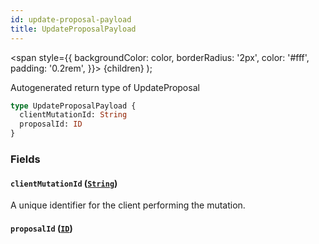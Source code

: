 ```yaml
---
id: update-proposal-payload
title: UpdateProposalPayload
---
```


<span
style={{
      backgroundColor: color,
      borderRadius: '2px',
      color: '#fff',
      padding: '0.2rem',
    }}>
{children}
</span>
);

Autogenerated return type of UpdateProposal

```graphql
type UpdateProposalPayload {
  clientMutationId: String
  proposalId: ID
}
```

### Fields

#### `clientMutationId` ([`String`](/docs/api/scalars/string))

A unique identifier for the client performing the mutation.

#### `proposalId` ([`ID`](/docs/api/scalars/id))
